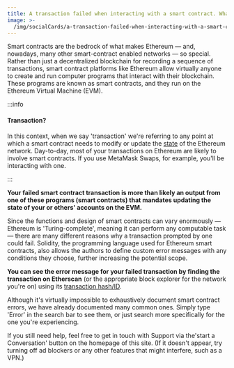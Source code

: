 ```yaml
---
title: A transaction failed when interacting with a smart contract. What can I do?
image: >-
  /img/socialCards/a-transaction-failed-when-interacting-with-a-smart-contract-what-can-i-do.jpg
---
```



<CustomLayout />

Smart contracts are the bedrock of what makes Ethereum — and, nowadays, many other smart-contract enabled networks — so special. Rather than just a decentralized blockchain for recording a sequence of transactions, smart contract platforms like Ethereum allow virtually anyone to create and run computer programs that interact with their blockchain. These programs are known as smart contracts, and they run on the Ethereum Virtual Machine (EVM).

:::info

#### Transaction?

In this context, when we say 'transaction' we're referring to any point at which a smart contract needs to modify or update the [state](https://ethereum.org/en/developers/docs/evm/#from-ledger-to-state-machine) of the Ethereum network. Day-to-day, most of your transactions on Ethereum are likely to involve smart contracts. If you use MetaMask Swaps, for example, you'll be interacting with one.

:::

**Your failed smart contract transaction is more than likely an output from one of these programs (smart contracts) that mandates updating the state of your or others' accounts on the EVM.**

Since the functions and design of smart contracts can vary enormously — Ethereum is 'Turing-complete', meaning it can perform any computable task — there are many different reasons why a transaction prompted by one could fail. Solidity, the programming language used for Ethereum smart contracts, also allows the authors to define custom error messages with any conditions they choose, further increasing the potential scope.

**You can see the error message for your failed transaction by finding the transaction on Etherscan** (or the appropriate block explorer for the network you're on) using its [transaction hash/ID](/transactions-and-gas/transactions/how-to-find-a-transaction-id).

Although it's virtually impossible to exhaustively document smart contract errors, we have already documented many common ones. Simply type 'Error' in the search bar to see them, or just search more specifically for the one you're experiencing.

If you still need help, feel free to get in touch with Support via the'start a Conversation' button on the homepage of this site. (If it doesn't appear, try turning off ad blockers or any other features that might interfere, such as a VPN.)
